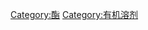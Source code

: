 {{Catnav|页面分类|自然|物质|化学物质|混合物|溶液|溶劑|有机溶剂}}

[[Category:酯|Category:酯]]
[[Category:有机溶剂|Category:有机溶剂]]
